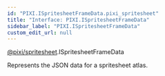 ```yaml
---
id: "PIXI.ISpritesheetFrameData.pixi_spritesheet"
title: "Interface: PIXI.ISpritesheetFrameData"
sidebar_label: "PIXI.ISpritesheetFrameData"
custom_edit_url: null
---
```



<div class="package-name">

[@pixi/spritesheet](../modules/pixi_spritesheet).ISpritesheetFrameData

</div>


Represents the JSON data for a spritesheet atlas.



        








  